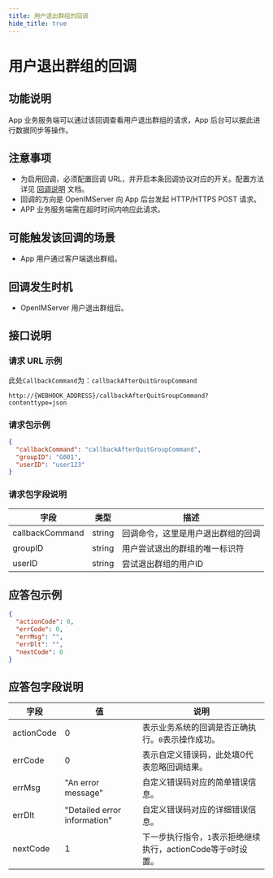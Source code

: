```yaml
---
title: 用户退出群组的回调
hide_title: true
---
```


# 用户退出群组的回调

## 功能说明
App 业务服务端可以通过该回调查看用户退出群组的请求，App 后台可以据此进行数据同步等操作。

## 注意事项
- 为启用回调，必须配置回调 URL，并开启本条回调协议对应的开关。配置方法详见 [回调说明](../introduction) 文档。
- 回调的方向是 OpenIMServer 向 App 后台发起 HTTP/HTTPS POST 请求。
- APP 业务服务端需在超时时间内响应此请求。

## 可能触发该回调的场景
- App 用户通过客户端退出群组。

## 回调发生时机
- OpenIMServer 用户退出群组后。

## 接口说明

### 请求 URL 示例
此处`CallbackCommand`为：`callbackAfterQuitGroupCommand`
```plaintext
http://{WEBHOOK_ADDRESS}/callbackAfterQuitGroupCommand?contenttype=json
```

### 请求包示例
```json
{
  "callbackCommand": "callbackAfterQuitGroupCommand",
  "groupID": "G001",
  "userID": "user123"
}
```

### 请求包字段说明

| 字段             | 类型   | 描述                               |
|-----------------|--------|-----------------------------------|
| callbackCommand | string | 回调命令，这里是用户退出群组的回调   |
| groupID         | string | 用户尝试退出的群组的唯一标识符     |
| userID          | string | 尝试退出群组的用户ID               |

## 应答包示例


```json
{
  "actionCode": 0,
  "errCode": 0,
  "errMsg": "",
  "errDlt": "",
  "nextCode": 0
}
```

## 应答包字段说明

| 字段         | 值                           | 说明                                       |
|-------------|------------------------------|------------------------------------------|
| actionCode  | 0                            | 表示业务系统的回调是否正确执行。`0`表示操作成功。     |
| errCode     | 0                            | 表示自定义错误码，此处填0代表忽略回调结果。|
| errMsg      | "An error message"           | 自定义错误码对应的简单错误信息。|
| errDlt      | "Detailed error information" | 自定义错误码对应的详细错误信息。|
| nextCode    | 1                            | 下一步执行指令，`1`表示拒绝继续执行，actionCode等于`0`时设置。|

